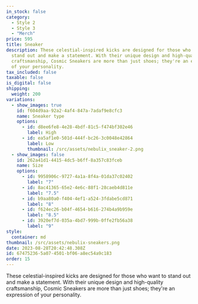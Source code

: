 ```yaml
---
in_stock: false
category:
  - Style 2
  - Style 3
  - "Merch"
price: 595
title: Sneaker
description: These celestial-inspired kicks are designed for those who want to
  stand out and make a statement. With their unique design and high-quality
  craftsmanship, Cosmic Sneakers are more than just shoes; they're an expression
  of your personality.
tax_included: false
taxable: false
is_digital: false
shipping:
  weight: 200
variations:
  - show_images: true
    id: f604d9aa-92a2-4af4-847a-7adaf9e8cfc3
    name: Sneaker type
    options:
      - id: d8ee6fe8-4e28-4bdf-81c5-f474bf302e46
        label: High
      - id: ea5af1e0-501d-444f-bc26-3c0048e42864
        label: Low
        thumbnail: /src/assets/nebulix_sneaker-2.png
  - show_images: false
    id: 262a41d1-4415-4dc5-b6ff-8a357c83fceb
    name: Size
    options:
      - id: 9958906c-9727-4a1a-8f4a-01da37c02402
        label: "7"
      - id: 8ac41365-65e2-4e6c-88f1-28caeb4d811e
        label: "7.5"
      - id: b9aa80a0-f404-4ef1-a524-3fdabe5cd871
        label: "8"
      - id: f624ec26-b04f-4654-b616-274b4a9b959e
        label: "8.5"
      - id: 3920ef7d-035a-4bd7-999b-0ffe2fb56a38
        label: "9"
style:
  container: md
thumbnail: /src/assets/nebulix-sneakers.png
date: 2023-08-28T20:42:48.308Z
id: 67475236-5a07-4501-bf06-a8ec54a9c183
order: 15
---
```


These celestial-inspired kicks are designed for those who want to stand out and make a statement. With their unique design and high-quality craftsmanship, Cosmic Sneakers are more than just shoes; they're an expression of your personality.
